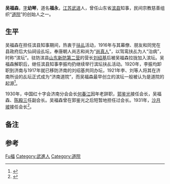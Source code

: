 '''吴福森'''，[[表字|字]]'''幼琴'''，道名'''福永'''，[[江苏|江苏]][[武进|武进]]人，曾任山东省[[滨县|滨县]]知事，民间宗教慈善组织“[[道院|道院]]”的创始人之一。

== 生平 ==
吴福森在担任滨县知事期间，热衷于[[扶乩|扶乩]]活动，1916年与其幕僚、朋友和同党在县政府后大仙祠设乩坛，奉唐朝人尚志和尚为“[[尚真人|尚真人]]”，以驾鸾扶乩为人“治病”，时称“滨坛”。驻防滨县[[山东新防第二营|山东新防第二营]]的营长[[刘绍基_(道院)|刘绍基]]后被吴福森拉拢加入滨坛。吴福森解职后，继任滨县知事李振均扔继续举行滨坛扶乩活动。1920年，李振均卸职到济南与1917年就已移防济南的刘绍基共同办坛，1921年李、刘等人将其在济南所设的乩坛正式成为“济南道院”，而吴福森最早创立的滨坛一般被认为是道院的起源<ref>{{cite web |title=济南市情资料库》人物库》第一卷 人物传 》第一类 人物传(二) 九 |url=http://lib.sdsqw.cn/bin/mse.exe?seachword=%u5434%u798F%u68EE&K=b1&A=21&rec=17&list=1&page=20&run=13 |website=山东省情资料库 |accessdate=2021-04-02 |archive-date=2020-07-17 |archive-url=https://web.archive.org/web/20200717113032/http://lib.sdsqw.cn/bin/mse.exe?seachword=%u5434%u798F%u68EE&K=b1&A=21&rec=17&list=1&page=20&run=13 |dead-url=no }}</ref>。

1930年，中国红十字会济南分会会长[[何春江|何春江]]因年老辞职，[[郭鉴光|郭鉴光]]接任会长，吴福森、[[陈殿三|陈殿三]]任副会长{{efn|根据中国红十字会济南分会1931年2月1日给詹澄秋的聘任书，郭鉴光任会长，吴福森、陈殿三任副会长<ref>{{cite web |title=中国红十字会济南分会聘任书会长郭鉴光，副会长吴福森，陈殿三 |url=http://book.kongfz.com/14695/946217589/ |website=孔夫子旧书网 |accessdate=2021-04-02}}</ref>}}。吴福森曾在郭鉴光之后短暂地担任过会长。1931年，[[沙月坡|沙月坡]]接任会长<ref>{{cite web |title=济南市情资料库》政党社团库》政党社会团体》第四卷 社会团体》第十一类 济南市红十字会》第一辑 组织沿革 |url=http://lib.sdsqw.cn/bin/mse.exe?seachword=%u5434%u798F%u68EE&K=b1&A=14&rec=115&list=1&page=20&run=13 |website=山东省情资料库 |accessdate=2021-04-02}}</ref>。

== 备注 ==
{{notelist}}

== 参考 ==
{{reflist|30em}}

{{DEFAULTSORT:Wu}}

[[Category:吴姓|Fu福]]
[[Category:武進人|Category:武進人]]
[[Category:道院|Category:道院]]
